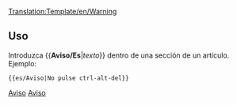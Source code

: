 <noinclude>[[Translation:Template/en/Warning]]</noinclude><noinclude></noinclude>
{{es/Metaplantilla de avisos| tipo  = contenido
| texto = <strong>Aviso</strong><br>{{{1|Quien agregó esta plantilla no fijó una advertencia específica, por lo que debe eliminarse o actualizarse con la acción correspondiente.}}}
}}<noinclude>
==Uso==
Introduzca <nowiki>{{</nowiki>'''Aviso/Es'''|''texto''<nowiki>}}</nowiki> dentro de una sección de un artículo. Ejemplo:
<pre>{{es/Aviso|No pulse ctrl-alt-del}}</pre>

[[Category:es/Plantillas|Aviso]][[Category:es/Cajas de mensajes|Aviso]]</noinclude>